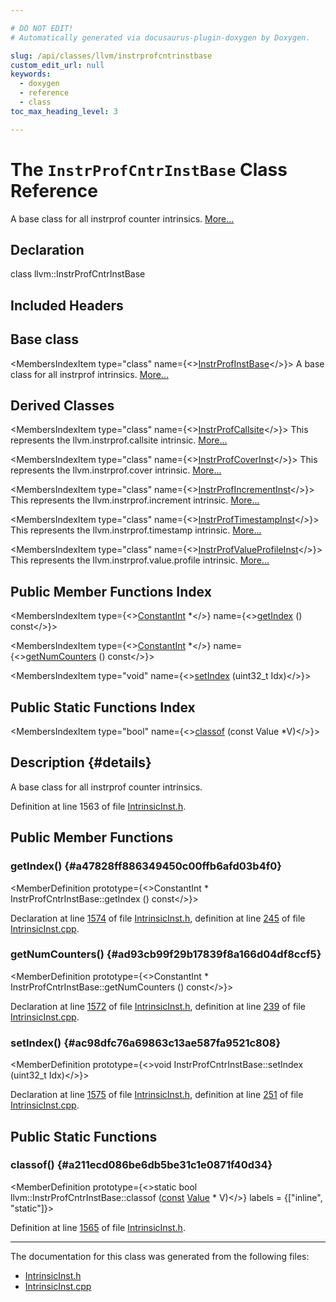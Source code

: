 ```yaml
---

# DO NOT EDIT!
# Automatically generated via docusaurus-plugin-doxygen by Doxygen.

slug: /api/classes/llvm/instrprofcntrinstbase
custom_edit_url: null
keywords:
  - doxygen
  - reference
  - class
toc_max_heading_level: 3

---
```





# The `InstrProfCntrInstBase` Class Reference

<DoxygenPage pluginConfig={pluginConfig}>

A base class for all instrprof counter intrinsics. <a href="#details">More...</a>

## Declaration

<CodeBlock>class llvm::InstrProfCntrInstBase</CodeBlock>

## Included Headers

<IncludesList>
<IncludesListItem
  filePath="llvm/IR/IntrinsicInst.h"
  permalink="/docs/api/files/include/include/llvm/include/llvm/ir/intrinsicinst-h"
  isLocal="true" />
</IncludesList>

## Base class

<MembersIndex>

<MembersIndexItem
  type="class"
  name={<><a href="/docs/api/classes/llvm/instrprofinstbase">InstrProfInstBase</a></>}>
A base class for all instrprof intrinsics. <a href="/docs/api/classes/llvm/instrprofinstbase/#details">More...</a>
</MembersIndexItem>

</MembersIndex>

## Derived Classes

<MembersIndex>

<MembersIndexItem
  type="class"
  name={<><a href="/docs/api/classes/llvm/instrprofcallsite">InstrProfCallsite</a></>}>
This represents the llvm.instrprof.callsite intrinsic. <a href="/docs/api/classes/llvm/instrprofcallsite/#details">More...</a>
</MembersIndexItem>

<MembersIndexItem
  type="class"
  name={<><a href="/docs/api/classes/llvm/instrprofcoverinst">InstrProfCoverInst</a></>}>
This represents the llvm.instrprof.cover intrinsic. <a href="/docs/api/classes/llvm/instrprofcoverinst/#details">More...</a>
</MembersIndexItem>

<MembersIndexItem
  type="class"
  name={<><a href="/docs/api/classes/llvm/instrprofincrementinst">InstrProfIncrementInst</a></>}>
This represents the llvm.instrprof.increment intrinsic. <a href="/docs/api/classes/llvm/instrprofincrementinst/#details">More...</a>
</MembersIndexItem>

<MembersIndexItem
  type="class"
  name={<><a href="/docs/api/classes/llvm/instrproftimestampinst">InstrProfTimestampInst</a></>}>
This represents the llvm.instrprof.timestamp intrinsic. <a href="/docs/api/classes/llvm/instrproftimestampinst/#details">More...</a>
</MembersIndexItem>

<MembersIndexItem
  type="class"
  name={<><a href="/docs/api/classes/llvm/instrprofvalueprofileinst">InstrProfValueProfileInst</a></>}>
This represents the llvm.instrprof.value.profile intrinsic. <a href="/docs/api/classes/llvm/instrprofvalueprofileinst/#details">More...</a>
</MembersIndexItem>

</MembersIndex>

## Public Member Functions Index

<MembersIndex>

<MembersIndexItem
  type={<><a href="/docs/api/classes/llvm/constantint">ConstantInt</a> &#42;</>}
  name={<><a href="#a47828ff886349450c00ffb6afd03b4f0">getIndex</a> () const</>}>
</MembersIndexItem>

<MembersIndexItem
  type={<><a href="/docs/api/classes/llvm/constantint">ConstantInt</a> &#42;</>}
  name={<><a href="#ad93cb99f29b17839f8a166d04df8ccf5">getNumCounters</a> () const</>}>
</MembersIndexItem>

<MembersIndexItem
  type="void"
  name={<><a href="#ac98dfc76a69863c13ae587fa9521c808">setIndex</a> (uint32&#95;t Idx)</>}>
</MembersIndexItem>

</MembersIndex>

## Public Static Functions Index

<MembersIndex>

<MembersIndexItem
  type="bool"
  name={<><a href="#a211ecd086be6db5be31c1e0871f40d34">classof</a> (const Value &#42;V)</>}>
</MembersIndexItem>

</MembersIndex>

## Description {#details}

A base class for all instrprof counter intrinsics.

Definition at line 1563 of file <a href="/docs/api/files/include/include/llvm/include/llvm/ir/intrinsicinst-h">IntrinsicInst.h</a>.

<SectionDefinition>

## Public Member Functions

### getIndex() {#a47828ff886349450c00ffb6afd03b4f0}

<MemberDefinition
  prototype={<>ConstantInt &#42; InstrProfCntrInstBase::getIndex () const</>}>

Declaration at line <a href="/docs/api/files/include/include/llvm/include/llvm/ir/intrinsicinst-h/#l01574">1574</a> of file <a href="/docs/api/files/include/include/llvm/include/llvm/ir/intrinsicinst-h">IntrinsicInst.h</a>, definition at line <a href="/docs/api/files/lib/lib/ir/intrinsicinst-cpp/#l00245">245</a> of file <a href="/docs/api/files/lib/lib/ir/intrinsicinst-cpp">IntrinsicInst.cpp</a>.
</MemberDefinition>

### getNumCounters() {#ad93cb99f29b17839f8a166d04df8ccf5}

<MemberDefinition
  prototype={<>ConstantInt &#42; InstrProfCntrInstBase::getNumCounters () const</>}>

Declaration at line <a href="/docs/api/files/include/include/llvm/include/llvm/ir/intrinsicinst-h/#l01572">1572</a> of file <a href="/docs/api/files/include/include/llvm/include/llvm/ir/intrinsicinst-h">IntrinsicInst.h</a>, definition at line <a href="/docs/api/files/lib/lib/ir/intrinsicinst-cpp/#l00239">239</a> of file <a href="/docs/api/files/lib/lib/ir/intrinsicinst-cpp">IntrinsicInst.cpp</a>.
</MemberDefinition>

### setIndex() {#ac98dfc76a69863c13ae587fa9521c808}

<MemberDefinition
  prototype={<>void InstrProfCntrInstBase::setIndex (uint32&#95;t Idx)</>}>

Declaration at line <a href="/docs/api/files/include/include/llvm/include/llvm/ir/intrinsicinst-h/#l01575">1575</a> of file <a href="/docs/api/files/include/include/llvm/include/llvm/ir/intrinsicinst-h">IntrinsicInst.h</a>, definition at line <a href="/docs/api/files/lib/lib/ir/intrinsicinst-cpp/#l00251">251</a> of file <a href="/docs/api/files/lib/lib/ir/intrinsicinst-cpp">IntrinsicInst.cpp</a>.
</MemberDefinition>

</SectionDefinition>

<SectionDefinition>

## Public Static Functions

### classof() {#a211ecd086be6db5be31c1e0871f40d34}

<MemberDefinition
  prototype={<>static bool llvm::InstrProfCntrInstBase::classof (<a href="/docs/api/files/lib/lib/target/lib/target/aarch64/aarch64promoteconstant-cpp/#a90f8350fecae261c25be85d38b451bff">const</a> <a href="/docs/api/classes/llvm/value">Value</a> &#42; V)</>}
  labels = {["inline", "static"]}>

Definition at line <a href="/docs/api/files/include/include/llvm/include/llvm/ir/intrinsicinst-h/#l01565">1565</a> of file <a href="/docs/api/files/include/include/llvm/include/llvm/ir/intrinsicinst-h">IntrinsicInst.h</a>.
</MemberDefinition>

</SectionDefinition>

<hr/>

The documentation for this class was generated from the following files:

<ul>
<li><a href="/docs/api/files/include/include/llvm/include/llvm/ir/intrinsicinst-h">IntrinsicInst.h</a></li>
<li><a href="/docs/api/files/lib/lib/ir/intrinsicinst-cpp">IntrinsicInst.cpp</a></li>
</ul>

</DoxygenPage>
